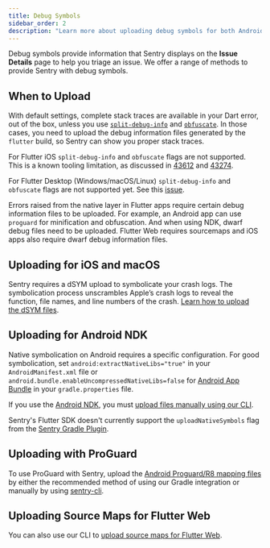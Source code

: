 ```yaml
---
title: Debug Symbols
sidebar_order: 2
description: "Learn more about uploading debug symbols for both Android and iOS/macOS."
---
```


Debug symbols provide information that Sentry displays on the **Issue Details** page to help you triage an issue. We offer a range of methods to provide Sentry with debug symbols.

## When to Upload

With default settings, complete stack traces are available in your Dart error, out of the box, unless you use [`split-debug-info`](https://flutter.dev/docs/perf/app-size#reducing-app-size) and [`obfuscate`](https://flutter.dev/docs/deployment/obfuscate). In those cases, you need to upload the debug information files generated by the `flutter` build, so Sentry can show you proper stack traces.

<Note>

For Flutter iOS `split-debug-info` and `obfuscate` flags are not supported. This is a known tooling limitation, as discussed in [43612](https://github.com/dart-lang/sdk/issues/43612) and [43274](https://github.com/dart-lang/sdk/issues/43274).

For Flutter Desktop (Windows/macOS/Linux) `split-debug-info` and `obfuscate` flags are not supported yet. See this [issue](https://github.com/getsentry/sentry-dart/issues/433).

</Note>

Errors raised from the native layer in Flutter apps require certain debug information files to be uploaded. For example, an Android app can use `proguard` for minification and obfuscation. And when using NDK, dwarf debug files need to be uploaded. Flutter Web requires sourcemaps and iOS apps also require dwarf debug information files.

## Uploading for iOS and macOS

Sentry requires a dSYM upload to symbolicate your crash logs. The symbolication process unscrambles Apple’s crash logs to reveal the function, file names, and line numbers of the crash. [Learn how to upload the dSYM files](/platforms/apple/dsym/).

##  Uploading for Android NDK

Native symbolication on Android requires a specific configuration. For good symbolication, set `android:extractNativeLibs="true"` in your `AndroidManifest.xml` file or `android.bundle.enableUncompressedNativeLibs=false` for [Android App Bundle](https://developer.android.com/guide/app-bundle) in your `gradle.properties` file.

If you use the [Android NDK](/platforms/android/using-ndk/), you must [upload files manually using our CLI](/product/cli/dif/#uploading-files).

<Note>

Sentry's Flutter SDK doesn't currently support the `uploadNativeSymbols` flag from the [Sentry Gradle Plugin](/platforms/android/proguard/).

</Note>

## Uploading with ProGuard

To use ProGuard with Sentry, upload the [Android Proguard/R8 mapping files](/platforms/android/proguard/) by either the recommended method of using our Gradle integration or manually by using [sentry-cli](/product/cli/dif/#proguard-mapping-upload).

## Uploading Source Maps for Flutter Web

You can also use our CLI to [upload source maps for Flutter Web](/product/cli/releases/#managing-release-artifacts).

